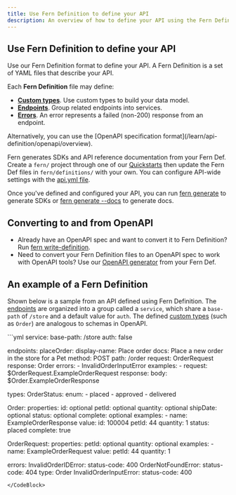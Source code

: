 ---
title: Use Fern Definition to define your API
description: An overview of how to define your API using the Fern Definition format, then use Fern to generate SDKs and API reference documentation for your API.
---

## Use Fern Definition to define your API

Use our Fern Definition format to define your API. A Fern Definition is a set of YAML files that describe your API.

Each **Fern Definition** file may define:

- **[Custom types](/learn/api-definition/fern/types#custom-types)**. Use custom types to build your data model.
- **[Endpoints](/learn/api-definition/fern/endpoints)**. Group related endpoints into services.
- **[Errors](/learn/api-definition/fern/errors)**. An error represents a failed (non-200) response from an endpoint.

<Info>
Alternatively, you can use the [OpenAPI specification format](/learn/api-definition/openapi/overview).
</Info>

Fern generates SDKs and API reference documentation from your Fern Def. Create a `fern/` project through one of our [Quickstarts](/learn/docs/getting-started/quickstart) then update the Fern Def files in `fern/definitions/` with your own. You can configure API-wide settings with the [api.yml file](https://buildwithfern.com/learn/api-definition/fern/api-yml-reference).

Once you've defined and configured your API, you can run [fern generate](/learn/cli-api/cli-reference/commands#fern-generate) to generate SDKs or [fern generate --docs](/learn/cli-api/cli-reference/commands#fern-generate---docs) to generate docs. 

## Converting to and from OpenAPI

- Already have an OpenAPI spec and want to convert it to Fern Definition? Run [fern write-definition](/learn/cli-api/cli-reference/commands#fern-write-definition).
- Need to convert your Fern Definition files to an OpenAPI spec to work with OpenAPI tools? Use our [OpenAPI generator](/learn/api-definition/fern/export-openapi) from your Fern Def.

## An example of a Fern Definition

Shown below is a sample from an API defined using Fern Definition. The [endpoints](/learn/api-definition/fern/endpoints) are organized into a group called a `service`, which share a `base-path` of `/store` and a default value for `auth`. The defined [custom types](/learn/api-definition/fern/types#custom-types) (such as `Order`) are analogous to schemas in OpenAPI.

<CodeBlock title="store.yml">
```yml
service:
  base-path: /store
  auth: false

  endpoints:
    placeOrder:
      display-name: Place order
      docs: Place a new order in the store for a Pet
      method: POST
      path: /order
      request: OrderRequest
      response: Order
      errors:
        - InvalidOrderInputError
      examples:
        - request: $OrderRequest.ExampleOrderRequest
          response: 
            body: $Order.ExampleOrderResponse

types:
  OrderStatus:
    enum:
      - placed
      - approved
      - delivered

  Order:
    properties:
      id: optional<integer>
      petId: optional<integer>
      quantity: optional<integer>
      shipDate: optional<datetime>
      status: optional<OrderStatus>
      complete: optional<boolean>
    examples:
      - name: ExampleOrderResponse
        value:
          id: 100004
          petId: 44
          quantity: 1
          status: placed 
          complete: true

  OrderRequest:
    properties:
      petId: optional<integer>
      quantity: optional<integer>
    examples:
      - name: ExampleOrderRequest
        value:
          petId: 44
          quantity: 1

errors:
  InvalidOrderIDError:
    status-code: 400
  OrderNotFoundError:
    status-code: 404
    type: Order
  InvalidOrderInputError:
    status-code: 400
```
</CodeBlock>